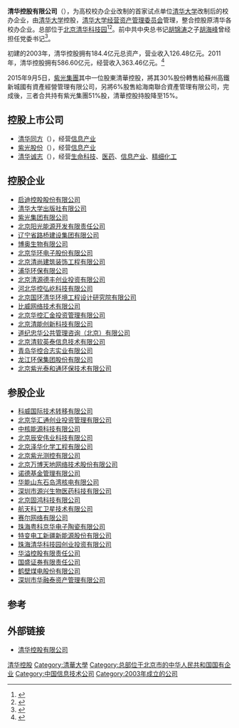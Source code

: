 {{noteTA|G1=IT}}
{{Infobox_Company
|  company_name   = 清华控股有限公司
| company_logo   = 
| company_type   = [[国有企业|国有企业]]
| company_slogan = 
| foundation     = 2003年
| location       = {{PRC}}[[北京市|北京市]]
| chairman       = [[徐井宏|徐井宏]]
| president      = [[周立业|周立业]]
| key_people     = [[李勇|李勇]]（副董事长、党委书记）
| industry       = [[信息技术|信息技术]]、[[能源环保|能源环保]]、[[生命科技|生命科技]]、[[科技服务|科技服务]]、[[知识产业|知识产业]]
| products       = 
| revenue        = 
| net_income     = 
| parent         =
| homepage       = {{URL|https://www.thholding.com.cn}}
}}

'''清华控股有限公司'''（{{lang-en|Tsinghua Holdings Co., LTD.}}），为高校校办企业改制的首家试点单位[[清华大学|清华大学]]改制后的校办企业，由[[清华大学|清华大学]]控股，[[清华大学经营资产管理委员会|清华大学经营资产管理委员会]]管理，整合控股原清华各校办企业。总部位于[[北京|北京]][[清华科技园|清华科技园]]<ref>{{Cite web |url=http://www.thholding.com.cn/Common/view.aspx?mid=263&id=5546 |title=清华控股有限公司成立——成为国内高校校办企业改制首家试点单位 |access-date=2010-11-06 |archive-date=2019-08-18 |archive-url=https://web.archive.org/web/20190818153323/http://www.thholding.com.cn/Common/view.aspx?mid=263&id=5546 |dead-url=no }}</ref><ref>{{Cite web |url=http://www.thholding.com.cn/Common/view.aspx?mid=263&id=5544 |title=整合“清华系”：孕育资本嬗变 |access-date=2010-11-06 |archive-date=2019-08-16 |archive-url=https://web.archive.org/web/20190816134636/http://www.thholding.com.cn/Common/view.aspx?mid=263&id=5544 |dead-url=no }}</ref>。前中共中央总书记[[胡锦涛|胡锦涛]]之子[[胡海峰|胡海峰]]曾经担任党委书记<ref name=nyt517>{{cite news |url=http://www.nytimes.com/2012/05/18/world/asia/china-princelings-using-family-ties-to-gain-riches.html?pagewanted=1&ref=global-home |title=‘Princelings’ in China Use Family Ties to Gain Riches |author=DAVID BARBOZA 与 SHARON LaFRANIERE |publisher=纽约时报 |date=2012-05-17 |accessdate=2012-08-14 |archive-date=2017-08-18 |archive-url=https://web.archive.org/web/20170818012633/http://www.nytimes.com/2012/05/18/world/asia/china-princelings-using-family-ties-to-gain-riches.html?pagewanted=1&ref=global-home |dead-url=no }}</ref>。

初建的2003年，清华控股拥有184.4亿元总资产，营业收入126.48亿元。2011年，清华控股拥有586.60亿元，经营收入363.46亿元。<ref>{{Cite web |url=http://www.thholding.com.cn/Introductions/indexNew.aspx?id=2286&img=4%3Fmid%3D1089 |title=经营业绩 |access-date=2022-01-10 |archive-date=2019-08-15 |archive-url=https://web.archive.org/web/20190815044112/http://www.thholding.com.cn/Introductions/indexNew.aspx?id=2286&img=4%3Fmid%3D1089 |dead-url=no }}</ref>

2015年9月5日，[[紫光集團|紫光集團]]其中一位股東清華控股，將其30%股份轉售給蘇州高鐵新城國有資產經營管理有限公司，另將6%股售給海南聯合資產管理有限公司，完成後，三者合共持有紫光集團51%股，清華控股持股降至15%。

== 控股上市公司 ==
*[[清华同方|清华同方]]（{{SSE|600100}}），经营[[信息产业|信息产业]]
*[[紫光股份|紫光股份]]（{{SSE|000938}}），经营[[信息产业|信息产业]]
*[[诚志股份有限公司|清华诚志]]（{{SSE|000990}}），经营[[生命科技|生命科技]]、[[医药|医药]]、[[信息产业|信息产业]]、[[精细化工|精细化工]]

==控股企业==
* [[启迪控股股份有限公司|启迪控股股份有限公司]]
* [[清华大学出版社|清华大学出版社有限公司]]
* [[紫光集团有限公司|紫光集团有限公司]]
* [[北京阳光能源开发有限责任公司|北京阳光能源开发有限责任公司]]
* [[辽宁省路桥建设集团有限公司|辽宁省路桥建设集团有限公司]]
* [[博奥生物有限公司|博奥生物有限公司]]
* [[北京华环电子股份有限公司|北京华环电子股份有限公司]]
* [[北京清尚建筑装饰工程有限公司|北京清尚建筑装饰工程有限公司]]
* [[浦华环保有限公司|浦华环保有限公司]]
* [[北京清源德丰创业投资有限公司|北京清源德丰创业投资有限公司]]
* [[河北华控弘屹科技有限公司|河北华控弘屹科技有限公司]]
* [[北京国环清华环境工程设计研究院有限公司|北京国环清华环境工程设计研究院有限公司]]
* [[比威网络技术有限公司|比威网络技术有限公司]]
* [[北京华控汇金投资管理有限公司|北京华控汇金投资管理有限公司]]
* [[北京清能创新科技有限公司|北京清能创新科技有限公司]]
* [[道纪忠华公共管理咨询（北京）有限公司|道纪忠华公共管理咨询（北京）有限公司]]
* [[北京清软英泰信息技术有限公司|北京清软英泰信息技术有限公司]]
* [[青岛华控合志实业有限公司|青岛华控合志实业有限公司]]
* [[龙江环保集团股份有限公司|龙江环保集团股份有限公司]]
* [[北京紫光泰和通环保技术有限公司|北京紫光泰和通环保技术有限公司]]

==参股企业==
* [[科威国际技术转移有限公司|科威国际技术转移有限公司]]
* [[北京华汇通创业投资管理有限公司|北京华汇通创业投资管理有限公司]]
* [[中核能源科技有限公司|中核能源科技有限公司]]
* [[北京辰安伟业科技有限公司|北京辰安伟业科技有限公司]]
* [[北京泽华化学工程有限公司|北京泽华化学工程有限公司]]
* [[北京紫光测控有限公司|北京紫光测控有限公司]]
* [[北京万博天地网络技术股份有限公司|北京万博天地网络技术股份有限公司]]
* [[诺德基金管理有限公司|诺德基金管理有限公司]]
* [[华能山东石岛湾核电有限公司|华能山东石岛湾核电有限公司]]
* [[深圳市源兴生物医药科技有限公司|深圳市源兴生物医药科技有限公司]]
* [[北京固鸿科技有限公司|北京固鸿科技有限公司]]
* [[航天科工卫星技术有限公司|航天科工卫星技术有限公司]]
* [[赛尔网络有限公司|赛尔网络有限公司]]
* [[珠海粤科京华电子陶瓷有限公司|珠海粤科京华电子陶瓷有限公司]]
* [[特变电工新疆新能源股份有限公司|特变电工新疆新能源股份有限公司]]
* [[珠海清华科技园创业投资有限公司|珠海清华科技园创业投资有限公司]]
* [[华溢控股有限责任公司|华溢控股有限责任公司]]
* [[国盛证券有限责任公司|国盛证券有限责任公司]]
* [[鹤壁煤电股份有限公司|鹤壁煤电股份有限公司]]
* [[深圳市华融泰资产管理有限公司|深圳市华融泰资产管理有限公司]]

== 参考 ==
{{reflist}}

== 外部链接 ==
*[https://www.thholding.com.cn 清华控股有限公司] {{Wayback|url=https://www.thholding.com.cn/ |date=20210125100602 }}

{{清华大学}}
[[Category:清华控股|]]
[[Category:清華大學|Category:清華大學]]
[[Category:总部位于北京市的中华人民共和国国有企业|Category:总部位于北京市的中华人民共和国国有企业]]
[[Category:中国信息技术公司|Category:中国信息技术公司]]
[[Category:2003年成立的公司|Category:2003年成立的公司]]